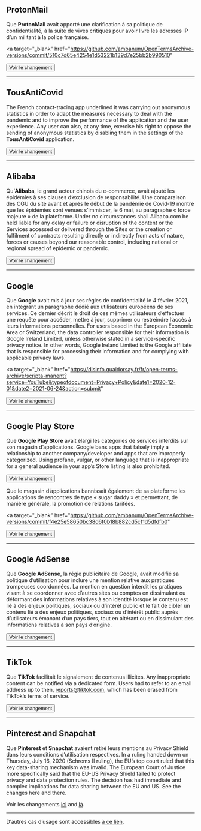 ## ProtonMail

Que **ProtonMail** avait apporté une clarification à sa politique de confidentialité, à la suite de vives critiques pour avoir livré les adresses IP d’un militant à la police française.

<a
  target="_blank"
  href="https://github.com/ambanum/OpenTermsArchive-versions/commit/510c7d65e4254e1d53221b139d7e25bb2b990510"
>
  <Button type="secondary">Voir le changement</Button>
</a>

---

## TousAntiCovid

The French contact-tracing app underlined it was carrying out anonymous statistics in order to adapt the measures necessary to deal with the pandemic and to improve the performance of the application and the user experience. Any user can also, at any time, exercise his right to oppose the sending of anonymous statistics by disabling them in the settings of the **TousAntiCovid** application.

<a target="_blank" href="https://github.com/ambanum/OpenTermsArchive-versions/commit/a2db7cf97da">
  <Button type="secondary">Voir le changement</Button>
</a>

---

## Alibaba

Qu’**Alibaba**, le grand acteur chinois du e-commerce, avait ajouté les épidémies à ses clauses d’exclusion de responsabilité. Une comparaison des CGU du site avant et après le début de la pandémie de Covid-19 montre que les épidémies sont venues s’immiscer, le 6 mai, au paragraphe « force majeure » de la plateforme. Under no circumstances shall Alibaba.com be held liable for any delay or failure or disruption of the content or the Services accessed or delivered through the Sites or the creation or fulfilment of contracts resulting directly or indirectly from acts of nature, forces or causes beyond our reasonable control, including national or regional spread of epidemic or pandemic.

<a target="_blank" href="https://github.com/ambanum/CGUs-data/commit/37503cb23">
  <Button type="secondary">Voir le changement</Button>
</a>

---

## Google

Que **Google** avait mis à jour ses règles de confidentialité le 4 février 2021, en intégrant un paragraphe dédié aux utilisateurs européens de ses services. Ce dernier décrit le droit de ces mêmes utilisateurs d’effectuer une requête pour accéder, mettre à jour, supprimer ou restreindre l’accès à leurs informations personnelles. For users based in the European Economic Area or Switzerland, the data controller responsible for their information is Google Ireland Limited, unless otherwise stated in a service-specific privacy notice. In other words, Google Ireland Limited is the Google affiliate that is responsible for processing their information and for complying with applicable privacy laws.

<a
  target="_blank"
  href="https://disinfo.quaidorsay.fr/fr/open-terms-archive/scripta-manent?service=YouTube&typeofdocument=Privacy+Policy&date1=2020-12-01&date2=2021-06-24&action=submit"
>
  <Button type="secondary">Voir le changement</Button>
</a>

---

## Google Play Store

Que **Google Play Store** avait élargi les catégories de services interdits sur son magasin d’applications. Google bans apps that falsely imply a relationship to another company/developer and apps that are improperly categorized. Using profane, vulgar, or other language that is inappropriate for a general audience in your app’s Store listing is also prohibited.

<a target="_blank" href="https://github.com/ambanum/OpenTermsArchive-versions/commit/98f6c">
  <Button type="secondary">Voir le changement</Button>
</a>

Que le magasin d’applications bannissait également de sa plateforme les applications de rencontres de type « sugar daddy » et permettant, de manière générale, la promotion de relations tarifées.

<a
  target="_blank"
  href="https://github.com/ambanum/OpenTermsArchive-versions/commit/f4e25e58650bc38d6f0b18b882cd5cf1d5dfdfb0"
>
  <Button type="secondary">Voir le changement</Button>
</a>

---

## Google AdSense

Que **Google AdSense**, la régie publicitaire de Google, avait modifié sa politique d’utilisation pour inclure une mention relative aux pratiques trompeuses coordonnées. La mention en question interdit les pratiques visant à se coordonner avec d’autres sites ou comptes en dissimulant ou déformant des informations relatives à son identité lorsque le contenu est lié à des enjeux politiques, sociaux ou d’intérêt public et le fait de cibler un contenu lié à des enjeux politiques, sociaux ou d’intérêt public auprès d’utilisateurs émanant d’un pays tiers, tout en altérant ou en dissimulant des informations relatives à son pays d’origine.

<a target="_blank" href="https://github.com/ambanum/OpenTermsArchive-versions/commit/c62b7">
  <Button type="secondary">Voir le changement</Button>
</a>

---

## TikTok

Que **TikTok** facilitait le signalement de contenus illicites. Any inappropriate content can be notified via a dedicated form. Users had to refer to an email address up to then, reports@tiktok.com, which has been erased from TikTok’s terms of service.

<a target="_blank" href="https://github.com/ambanum/OpenTermsArchive-versions/commit/0d2f0386">
  <Button type="secondary">Voir le changement</Button>
</a>

---

## Pinterest and Snapchat

Que **Pinterest** et **Snapchat** avaient retiré leurs mentions au Privacy Shield dans leurs conditions d’utilisation respectives. In a ruling handed down on Thursday, July 16, 2020 (Schrems II ruling), the EU’s top court ruled that this key data-sharing mechanism was invalid. The European Court of Justice more specifically said that the EU-US Privacy Shield failed to protect privacy and data protection rules. The decision has had immediate and complex implications for data sharing between the EU and US. See the changes here and there.

Voir les changements <a target="_blank" href="https://github.com/ambanum/OpenTermsArchive-versions/commit/f3b4d04b4">ici</a> and <a target="_blank" href="https://github.com/ambanum/OpenTermsArchive-versions/commit/27beddd06"> là</a>.

---

D’autres cas d’usage sont accessibles <a href="https://github.com/ambanum/OpenTermsArchive/wiki/Études-de-cas" target="_blank">à ce lien</a>.
